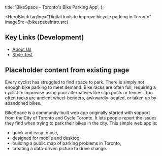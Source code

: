 
  title: 'BikeSpace - Toronto\'s Bike Parking App',
};

<HeroBlock 
  tagline="Digital tools to improve bicycle parking in Toronto"
  imageSrc={bikespaceIntro.src}
></HeroBlock>

## Key Links (Development)

* [About Us](/about)
* [Style Test](/style-test)


## Placeholder content from existing page

Every cyclist has struggled to find space to park. There is simply not enough bike parking to meet demand. Bike racks are often full, requiring a cyclist to improvise using poor alternatives like sign posts or fences. Too often racks are ancient wheel-benders, awkwardly located, or taken up by abandoned bikes.

BikeSpace is a community-built web app originally started with support from the City of Toronto and Cycle Toronto. It lets people report the issues they find when trying to park their bikes in the city. This simple web app is:

* quick and easy to use,
* designed for mobile and desktop,
* building a public map of parking problems in Toronto,
* creating a data-driven picture to drive change.

